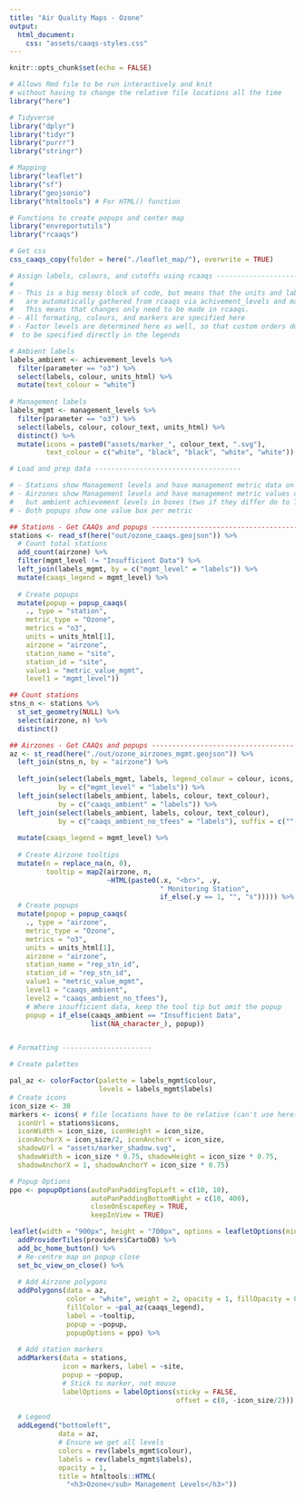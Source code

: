 ```yaml
---
title: "Air Quality Maps - Ozone"
output: 
  html_document:
    css: "assets/caaqs-styles.css"
---
```


```r
knitr::opts_chunk$set(echo = FALSE)

# Allows Rmd file to be run interactively and knit 
# without having to change the relative file locations all the time
library("here") 

# Tidyverse
library("dplyr")
library("tidyr")
library("purrr")
library("stringr")

# Mapping
library("leaflet")
library("sf")
library("geojsonio")
library("htmltools") # For HTML() function

# Functions to create popups and center map
library("envreportutils")
library("rcaaqs")

# Get css
css_caaqs_copy(folder = here("./leaflet_map/"), overwrite = TRUE)

# Assign labels, colours, and cutoffs using rcaaqs ----------------------------
#
# - This is a big messy block of code, but means that the units and labels
#   are automatically gathered from rcaaqs via achivement_levels and management_levels.
#   This means that changes only need to be made in rcaaqs.
# - All formating, colours, and markers are specified here
# - Factor levels are determined here as well, so that custom orders don't need
#  to be specified directly in the legends

# Ambient labels
labels_ambient <- achievement_levels %>%
  filter(parameter == "o3") %>%
  select(labels, colour, units_html) %>%
  mutate(text_colour = "white")
  
# Management labels
labels_mgmt <- management_levels %>%
  filter(parameter == "o3") %>%
  select(labels, colour, colour_text, units_html) %>%
  distinct() %>%
  mutate(icons = paste0("assets/marker_", colour_text, ".svg"),
         text_colour = c("white", "black", "black", "white", "white"))

# Load and prep data ------------------------------------

# - Stations show Management levels and have management metric data on popups
# - Airzones show Management levels and have management metric values on popups,
#   but ambient achievement levels in boxes (two if they differ do to TFEEs)
# - Both popups show one value box per metric

## Stations - Get CAAQs and popups ---------------------------------------
stations <- read_sf(here("out/ozone_caaqs.geojson")) %>%
  # Count total stations
  add_count(airzone) %>%
  filter(mgmt_level != "Insufficient Data") %>%
  left_join(labels_mgmt, by = c("mgmt_level" = "labels")) %>%
  mutate(caaqs_legend = mgmt_level) %>%
  
  # Create popups
  mutate(popup = popup_caaqs(
    ., type = "station", 
    metric_type = "Ozone", 
    metrics = "o3", 
    units = units_html[1],
    airzone = "airzone", 
    station_name = "site", 
    station_id = "site", 
    value1 = "metric_value_mgmt", 
    level1 = "mgmt_level"))

## Count stations
stns_n <- stations %>%
  st_set_geometry(NULL) %>%
  select(airzone, n) %>%
  distinct()

## Airzones - Get CAAQs and popups -----------------------------------
az <- st_read(here("./out/ozone_airzones_mgmt.geojson")) %>%
  left_join(stns_n, by = "airzone") %>%
  
  left_join(select(labels_mgmt, labels, legend_colour = colour, icons, units_html),
            by = c("mgmt_level" = "labels")) %>%
  left_join(select(labels_ambient, labels, colour, text_colour),
            by = c("caaqs_ambient" = "labels")) %>%
  left_join(select(labels_ambient, labels, colour, text_colour),
            by = c("caaqs_ambient_no_tfees" = "labels"), suffix = c("", 2)) %>%
  
  mutate(caaqs_legend = mgmt_level) %>%
  
  # Create Airzone tooltips
  mutate(n = replace_na(n, 0),
         tooltip = map2(airzone, n, 
                        ~HTML(paste0(.x, "<br>", .y, 
                                     " Monitoring Station", 
                                     if_else(.y == 1, "", "s"))))) %>%
  # Create popups
  mutate(popup = popup_caaqs(
    ., type = "airzone", 
    metric_type = "Ozone", 
    metrics = "o3", 
    units = units_html[1],
    airzone = "airzone", 
    station_name = "rep_stn_id", 
    station_id = "rep_stn_id", 
    value1 = "metric_value_mgmt", 
    level1 = "caaqs_ambient", 
    level2 = "caaqs_ambient_no_tfees"),
    # Where insufficient data, keep the tool tip but omit the popup
    popup = if_else(caaqs_ambient == "Insufficient Data", 
                    list(NA_character_), popup))


# Formatting ----------------------

# Create palettes

pal_az <- colorFactor(palette = labels_mgmt$colour, 
                      levels = labels_mgmt$labels)
# Create icons
icon_size <- 30
markers <- icons( # file locations have to be relative (can't use here())
  iconUrl = stations$icons,
  iconWidth = icon_size, iconHeight = icon_size,
  iconAnchorX = icon_size/2, iconAnchorY = icon_size,
  shadowUrl = "assets/marker_shadow.svg",
  shadowWidth = icon_size * 0.75, shadowHeight = icon_size * 0.75,
  shadowAnchorX = 1, shadowAnchorY = icon_size * 0.75)

# Popup Options
ppo <- popupOptions(autoPanPaddingTopLeft = c(10, 10),
                    autoPanPaddingBottomRight = c(10, 400),
                    closeOnEscapeKey = TRUE, 
                    keepInView = TRUE)
```


```r
leaflet(width = "900px", height = "700px", options = leafletOptions(minZoom = 5)) %>% 
  addProviderTiles(providers$CartoDB) %>%
  add_bc_home_button() %>%
  # Re-centre map on popup close
  set_bc_view_on_close() %>%
  
  # Add Airzone polygons
  addPolygons(data = az, 
              color = "white", weight = 2, opacity = 1, fillOpacity = 0.7,
              fillColor = ~pal_az(caaqs_legend),
              label = ~tooltip, 
              popup = ~popup,
              popupOptions = ppo) %>%
  
  # Add station markers
  addMarkers(data = stations,
             icon = markers, label = ~site, 
             popup = ~popup,
             # Stick to marker, not mouse
             labelOptions = labelOptions(sticky = FALSE, 
                                         offset = c(0, -icon_size/2))) %>%
  
  # Legend
  addLegend("bottomleft",
            data = az,
            # Ensure we get all levels
            colors = rev(labels_mgmt$colour), 
            labels = rev(labels_mgmt$labels),
            opacity = 1, 
            title = htmltools::HTML(
              "<h3>Ozone</sub> Management Levels</h3>"))
```